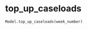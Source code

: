 # top_up_caseloads { #iapt_classes.Model.top_up_caseloads }

```python
Model.top_up_caseloads(week_number)
```

